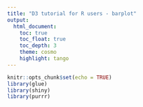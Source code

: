 ```yaml
---
title: "D3 tutorial for R users - barplot"
output:
  html_document:
    toc: true
    toc_float: true
    toc_depth: 3
    theme: cosmo
    highlight: tango
---
```


```r
knitr::opts_chunk$set(echo = TRUE)
library(glue)
library(shiny)
library(purrr)
```

<script src="www/d3.min.js" />

```js
const initSvg = (id) => {
  const mySvg = d3
    .select(id)
    .append("svg")
    .attr("width", 500)
    .attr("height", 200);
  return mySvg;
}
const addDummyRect = (svg, scaleX = (x) => x, height = 200) => {
  svg.selectAll(".my-bar-class")
    .data(dummyData)
    .join("rect")
    .attr("x", 0)
    .attr("height", height / 3 * 0.8)
      .attr("y", (_, i) => height / 3 * i)
      .attr("width", (row) => scaleX(row.value));
}
```

> **"I can't learn D3 because I don't know JavaScript."** - `FALSE`

Some knowledge of JavaScript is needed, but really very basic. Learning new language is just remembering some conventions and code syntax. Most important is understanding what code is doing. Remembering the syntax will come with time.

# Spoiler Alert!

You can see final product of this tutorial [here](https://pawelchabros.shinyapps.io/d3-tutorial-for-r-users/).

# svg

To make chart `<svg>` element is needed. By default it has size of 300*x*150 but we can set it with `width` and `height` attributes.

With D3.js we can select our chart parent element and append `svg` to it.

```js
const mySvg = d3
  .select("#plot-parent")
  .append("svg")
  .attr("width", 500)
  .attr("height", 200);
```

(`select`method accepts any css selector)

We can achieve the same result with Shiny:

```r
tags$svg(width = 500, height = 200)
```

Then in D3 we would only need to store created `<svg>` in a variable:

```js
const mySvg = d3.select("svg");
```

Since we're Shiny users we will proceed with second option.

# Bars

Now we need to add some margin, scales, axes... Ok let's put some bars first to not get too bored at the beginning.

We will use following dummy data:

```r
dummy_data <- data.frame(
  category = c("A", "B", "C"),
  value = c(300, 100, 50)
)
knitr::kable(dummy_data)
```

We can add bars with the following code:

```js
mySvg.selectAll(".my-bar-class")
  .data(dummyData)
  .join("rect")
    .attr("x", 0)
    .attr("height", 200 / 3 * 0.8)
    .attr("y", (_, i) => 200 / 3 * i)
    .attr("width", (row) => row.value);
```

<div id="plot-parent"></div>

```js
let dummyData = [
  { category: "A", value: 300 },
  { category: "B", value: 100 },
  { category: "C", value: 50 }
];

let mySvg = initSvg("#plot-parent");
addDummyRect(mySvg);
```

*"Ok... we have 3 ugly rectangles and some spaghetti code that is not easy at all."*
Yee, looks a bit strange, but let's try to understand what this code do. To make it simpler I will do the same using R:

```r
map(1:nrow(dummy_data), function(i) {
  tags$rect(
    x = 0,
    height = 200 / 3 * 0.8,
    y = 200 / 3 * (i - 1),
    width = dummy_data[i, ]$value
  )
})
```

The main thing this code does is iterating through data and map it to `<rect>` elements. Let's also discuss D3 code in details:

```js
mySvg.selectAll(".my-bar-class")
```

* since there are no elements with class ".my-bar-class" in our svg, D3 creates placeholders (for data and elements)

```js
  .data(dummyData)
```

* join `dummyData` to placeholders

```js
  .join("rect")
```

* append 3 `<rect>` elements (1 for each data row)

```js
    .attr("x", 0)
```

* our bars starts on x = 0

```js
    .attr("height", 200 / 3 * 0.8)
```

* height is calculated by dividing plot height by number of bars and multiply by 0.8 to give some padding

```js
    .attr("y", (row, i) => 200 / 3 * i)
```

* in `attr` method we can iterate over data (that we joined earlier with `data` method) using function - first argument is data row, second - row number

  I use *arrow function* for brevity but we can use regular function as well - `function(row, i) { ... }`

```js
    .attr("width", (row) => row.value);
```

* set `<rect>` width to "value" column

# Scale

Now let's try with smaller values:

```r
dummy_data <- data.frame(
  category = c("A", "B", "C"),
  value = c(30, 10, 5)
)
knitr::kable(dummy_data)
```

<div id="plot-parent-bigger"></div>

```js
dummyData = [
  { category: "A", value: 30 },
  { category: "B", value: 10 },
  { category: "C", value: 5 }
];

mySvg = initSvg("#plot-parent-bigger");
addDummyRect(mySvg);
```

Ok. Now we really need scale. `d3.scaleLinear` takes two arguments - domain and range:

* domain - minimum and maximum value in our data
* range - minimum and maximum value that we want map to (width of our svg in this case)

```js
const svgWidth = 500;
const valueMax = d3.max(dummyData, (row) => row.value);

const scaleX = d3.scaleLinear(
  [0, valueMax],
  [0, svgWidth]
);
```

*"Ok, but what's that???"*

```js
d3.max(dummyData, (row) => row.value);
```

*"Why can't you just do something like:"*

```js
d3.max(dummyData.row);
```

In JS "data.frame" is an array of objects:

```js
[
  { category: "A", value: 30 },
  { category: "B", value: 10 },
  { category: "C", value: 5 }
];
```

We can compare it to a list of named lists in R:

```r
list(
  list(category = "A", value = 30),
  list(category = "B", value = 10),
  list(category = "C", value = 5)
)
```

So, to select some "column" in JS we need to map through array objects and pull given value from each:

```js
dummyData.map((row) => row.value);
```

`d3.max` function takes accessor function as second parameter.

Back to our scale. `d3.scaleLinear` returns a function that maps our data values (domain) to pixels on svg (range).

Equivalent function in R would look like this:

```r
scale_linear <- function(domain, range) {
  function(x) {
    (x - min(domain)) / (max(domain) - min(domain)) * (max(range) - min(range)) + min(range)
  }
}
```

If we plot our new data using scale the biggest bar will fill the whole `<svg>`:

```js
  .attr("width", (row) => scaleX(row.value));
```

<div id="plot-parent-bigger-scaled"></div>

```js
let svgWidth = 500;
let valueMax = d3.max(dummyData, (row) => row.value);

let scaleX = d3.scaleLinear(
  [0, valueMax],
  [0, svgWidth]
);

mySvg = initSvg("#plot-parent-bigger-scaled");
addDummyRect(mySvg, scaleX);
```

# Axis

To see if we have correct values we must add axis. This time D3 offers very convenient function:

In Shiny we have to add `<g>` tag to append our axis to:

```r
tags$svg(
  width = 500, height = 200,
  tags$g(class = "axis-x")
)
```

In JS we have to create axis by passing our scale to `axisBottom` function, select our `<g>` tag with class `"axis-x"` and append axis to it.

```js
const axisX = d3.axisBottom(scaleX);
mySvg.select(".axis-x").call(axisX);
```

`<g>` tag is similar to `<div>` with one difference - it can't have any visual style. It's used only to group other elements.
`call` method is used to call `axisX` as function - `axisX()` and append the result to `<g>` tag.

<div id="plot-axis"></div>

```js
mySvg = initSvg("#plot-axis");
addDummyRect(mySvg, scaleX);
let axisX = d3.axisBottom(scaleX);
mySvg.append("g").call(axisX);
```

```css
#plot-axis text {
  fill:white
}
#plot-axis line {
  stroke:white
}
```

*"Didn't I said axis**Bottom**??? Why it's on top?"*

Axis bottom means that labels and ticks are on the bottom of the axis. D3 is not aware what's your chart height, so it put's it at (0, 0) coordinates. It's our duty to put it in the right place. We can do it using `transform` attribute:

```js
const svgHeight = 200;

mySvg.select(".axis-x")
  .attr("transform", `translate(0, ${svgHeight})`)
  .call(axisX);
```

Here - `` `translate(0, ${svgHeight})` `` - I used string interpolation, similar to R `glue`. In JS this functionality is built in. You have to use backticks - `` ` ``, and inside `${}` you can put variable or code that will evaluate.

We can also do it from R:

```r
svg_height <- 200

tags$g(
  class = "axis-x",
  transform = glue("translate(0, {svg_height})"),
)
```

And in JS just call `axisX` on our `<g>` tag:

```js
mySvg.select(".axis-x").call(axisX);
```

Now our axis is in the right place..?

<div id="plot-axis-transform"></div>

```js
const svgHeight = 200;
mySvg = initSvg("#plot-axis-transform");
addDummyRect(mySvg, scaleX);
mySvg.append("g")
  .attr("transform", `translate(0, ${svgHeight})`)
  .call(axisX);
```

# Margin

Our axis is this thin line at the bottom. We can't see ticks and labels because they are outside of our svg. To make them visible we need to add margins to out chart. To do this we can use `<g>` tag and `transform` attribute. Later we will append all chart elements to this transformed (moved away from the `<svg>` borders) tag.

You can initialize chart dimenstions:

 * on top of `app.R`
 * in `global.R`
 * on the server side and use `renderUI`

Complete setup for our chart in Shiny would look as following:

```r
svg_width <- 500
svg_height <- 200
margin <- list(
  top = 30,
  right = 10,
  bottom = 30,
  left = 30
)
plot_width <- svg_width - margin$left - margin$right
plot_height <- svg_height - margin$top - margin$bottom

tags$svg(
  width = svg_width, height = svg_height,
  tags$g( # transformed <g> tag with class = "plot"
    class = "plot",
    transform = glue("translate({margin$left}, {margin$top})"),
    tags$g(
      class = "axis-x",
      transform = glue("translate(0, {plot_height})"),
    ),
    tags$g(class = "axis-y")
  )
)
```

In JS we have to only select our plot (`<g>` tag with class `.plot` - can have any other class):

```js
const plot = d3.select(".plot");
```

To better visualize what we achieved I've added black border to `<svg>` element and rectangle with blue border that represents `plot` element dimensions and position. Now all elements appended to `plot` will have origin in the point marked with blue dot.

<svg width="500" height="200">
  <rect width="500" height="200" style="fill: white; stroke: black"></rect>
  <g transform="translate(30, 10)">
    <rect width="460" height="160" style="fill: white; stroke: steelblue"></rect>
    <circle r="4" fill="steelblue" />
    <text x="5" y="15">(0, 0)</text>
  </g>
</svg>

With respect to the blue point x-axis has to be `transform`ed in y-dimension with a value of `plot_height`.

```r
tags$g(
  class = "axis-x",
  transform = glue("translate(0, {plot_height})"),
)
```

We also have to append `<rect>` elements to `plot`.

```js
plot.selectAll(".my-bar-class")
  .data(dummyData)
  .join("rect")
    .attr("x", 0)
    .attr("height", plotHeight / 3 * 0.8)
    .attr("y", (_, i) => plotHeight / 3 * i)
    .attr("width", (row) => scaleX(row.value));
```

<svg id="plot-axis-margin">
  <g class="plot">
    <g class="axis-x"></g>
  </g>
</svg>

```js
const margin = {
  top: 10,
  right: 10,
  bottom: 30,
  left:30
};
const plotWidth = svgWidth - margin.left - margin.right;
const plotHeight = svgHeight - margin.top - margin.bottom;

mySvg = d3
  .select("#plot-axis-margin")
  .attr("width", svgWidth)
  .attr("height", svgHeight);

let plot = mySvg
  .select(".plot")
  .attr("transform", `translate(${margin.left}, ${margin.top})`);

scaleX.range([0, plotWidth]);

addDummyRect(plot, scaleX, plotHeight);
plot.select(".axis-x")
  .attr("transform", `translate(0, ${plotHeight})`)
  .call(axisX);
```
Axis ticks and labels are now visible. We can also see that bars width is scaled properly.

The last piece we're missing is y-axis. Let's add it now. For categorical variables most often `d3.scaleBand` is used. As a domain it accepts array of unique values.

```js
const domainY = [...new Set(dummyData.map((row) => row.category))];
const scaleY = d3
  .scaleBand(domainY, [0, plotHeight])
  .padding(0.2);
const axisY = d3.axisLeft(scaleY);
plot.select(".axis-y").call(axisY);

plot.selectAll(".my-bar-class")
  .data(dummyData)
  .join("rect")
    .attr("x", 0)
    .attr("height", scaleY.bandwidth())
    .attr("y", (row) => scaleY(row.category))
    .attr("width", (row) => scaleX(row.value));
```

* `[...new Set(dummyArray)]` is equivalent to `unique(dummy_vector)`
* with `padding` method we can get space around bars (value returned by `scaleY.bandwidth()` depends on value passed to `padding`)
* y-axis should start at point (0, 0) of our `plot` so `transform` is not needed here
* we can use `scaleY` to get `y` position of bars

<svg id="plot-complete">
  <g class="plot">
    <g class="axis-x"></g>
  </g>
</svg>

```js
mySvg = d3
  .select("#plot-complete")
  .attr("width", svgWidth)
  .attr("height", svgHeight);

plot = mySvg
  .select(".plot")
  .attr("transform", `translate(${margin.left}, ${margin.top})`);

plot.select(".axis-x")
  .attr("transform", `translate(0, ${plotHeight})`)
  .call(axisX);

const domainY = [...new Set(dummyData.map((row) => row.category))];
const scaleY = d3.scaleBand(domainY, [0, plotHeight]).padding(0.2);
const axisY = d3.axisLeft(scaleY);
plot.append("g").call(axisY);

plot.selectAll(".my-bar-class")
  .data(dummyData)
  .join("rect")
    .attr("x", 0)
    .attr("height", scaleY.bandwidth())
    .attr("y", (row) => scaleY(row.category))
    .attr("width", (row) => scaleX(row.value));
```

# Pimp my chart

Default D3 chars doesn't look good. It's possible to change styles with D3 but personally I prefer to use CSS.

## Axis

D3 axis consists of 3 elements:

* <span style="color: #50CB93">domain line</span>
* <span style="color: #ED8E7C">ticks</span>
* <span style="color: #A03C78">labels</span>

We can change them with following CSS selectors:

```css
.domain {
  stroke: #50CB93;
}
.tick > line {
  stroke: #ED8E7C;
}
.tick > text {
  color: #A03C78;
}
```

<svg id="axis-style" width="700" height="40"></svg>

```js
d3.select("#axis-style").append("g").attr("transform", "translate(15, 10) scale(1.3)").call(axisX);
```

```css
#axis-style .domain {
  stroke: #50CB93;
}
#axis-style .tick > line {
  stroke: #ED8E7C;
}
#axis-style .tick > text {
  fill: #A03C78;
}
```

## Grid lines

To get grid lines with minimal effort I often use the trick to set axis ticks size to negative plot width/height.

```js
const axisX = d3.axisBottom(scaleX).tickSize(-plotHeight);
const axisY = d3.axisLeft(scaleY).tick(-plotWidth);
```

<svg id="plot-grid">
  <g class="plot">
    <g class="axis-x"></g>
    <g class="axis-y"></g>
  </g>
</svg>

```js
mySvg = d3
  .select("#plot-grid")
  .attr("width", svgWidth)
  .attr("height", svgHeight);

plot = mySvg
  .select(".plot")
  .attr("transform", `translate(${margin.left}, ${margin.top})`);

plot.select(".axis-x")
  .attr("transform", `translate(0, ${plotHeight})`)
  .call(axisX.tickSize(-plotHeight));

plot.select(".axis-y")
  .call(axisY.tickSize(-plotWidth));

plot.selectAll(".my-bar-class")
  .data(dummyData)
  .join("rect")
    .attr("x", 0)
    .attr("height", scaleY.bandwidth())
    .attr("y", (row) => scaleY(row.category))
    .attr("width", (row) => scaleX(row.value));
```

## CSS example

* remove both domain lines and y-axis ticks

```css
.domain, .axis-y > .tick > line {
  stroke: transparent;
}
```

* make x-axis grid lines lighter

```css
.axis-x > .tick > line {
  opacity: 0.2;
}
```

* change axes labels font and size

```css
.tick > text {
  font-family: Verdana;
  font-size: 12px;
}
```

* move y-axis labels a bit further from the bars

```css
.axis-y > .tick > text {
  transform: translateX(-10px);
}
```

* change the color of bars and setting some opacity

```css
rect {
  fill: #125D98;
  opacity: 0.6;
}
```

<div id="plot-style" class="plot-style"></div>

```js
$("#plot-style").append($("#plot-grid").clone());
```

# Transitions

It was a lot of effort to make a simple barplot. But now, adding smooth, good looking transitions to our plot is super easy!

```js
plot.select(".axis-x")
  .transition()
  .call(axisX);

plot.select(".axis-y")
  .transition()
  .call(axisY);

plot.selectAll(".my-bar-class")
  .data(dummyData)
  .join(
    (enter) => {
      enter
        .append("rect")
        .attr("class", "my-bar-class")
        .attr("x", 0)
        .attr("height", scaleY.bandwidth())
        .attr("y", (row) => scaleY(row.category))
        .attr("width", (row) => scaleX(row.value));
    },
    (update) => {
      update
        .transition()
        .attr("width", (row) => scaleX(row.value));
    }
  );
```

On axes `<g>` tags we have to call `transition` method before `call`ing axis.
In case of `<rect>` elements also only adding `transition` method before changing attributes is necessary, but we also have to handle differently two situations:

* `enter` - when `<rect>` elements are created
* `update` - when `<rect>` elements are updated
* `exit` - there is also 3rd case, when element is removed from the plot, but it will now be needed in our case

`join` method is overloaded - can accept:

* element name (single string eg - "rect") - then it just `append` element to placeholders
* 1 to 3 functions (`(enter) => {...}`, `(update) => {...}`, `(remove) => {...}`) - then it applies one of 3 functions to selection elements based on the element status

We also have to add to the `<rect>` elements the same class that we use in `selectAll` (`"my-bar-class"`). Otherwise D3 will add new elements on each update.

That's it! Thanks to magical `transition` method we can repeat after Dr Frankenstein *"It's alive!"*

<button onclick=updateData()>It's alive!</button>

<div class="plot-style">
  <svg id="plot-interactive">
    <g class="plot">
      <g class="axis-x"></g>
      <g class="axis-y"></g>
    </g>
  </svg>
</div>

```js
let randomData = dummyData;

let updateData = () => {
  randomData.forEach((row) => {
    row.value = Math.random() * 100;
  });
  updatePlot(randomData);
}

mySvg = d3
  .select("#plot-interactive")
  .attr("width", svgWidth)
  .attr("height", svgHeight)

plot = mySvg
  .select(".plot")
  .attr("transform", `translate(${margin.left}, ${margin.top})`);

plot.select(".axis-y").call(axisY);

let updatePlot = (data) => {
  let valueMax = d3.max(data, (row) => row.value);
  scaleX.domain([0, valueMax]);
  plot.select(".axis-x")
    .attr("transform", `translate(0, ${plotHeight})`)
    .transition()
    .call(axisX)

  plot.selectAll(".my-bar-class")
    .data(data)
    .join(
      (enter) => {
        enter
          .append("rect")
          .attr("class", "my-bar-class")
          .attr("x", 0)
          .attr("height", scaleY.bandwidth())
          .attr("y", (row) => scaleY(row.category))
          .attr("width", (row) => scaleX(row.value));
      },
      (update) => {
        update
          .transition()
          .attr("width", (row) => scaleX(row.value));
      }
    );
};

updatePlot(randomData);
```

```css
.plot-style .domain, .plot-style .axis-y > .tick > line {
  stroke: transparent;
}
.plot-style .axis-x > .tick > line {
  opacity: 0.2;
}
.plot-style .tick > text {
  font-family: Verdana;
  font-size: 12px;
}
.plot-style .axis-y > .tick > text {
  transform: translateX(-10px);
}
.plot-style rect {
  fill: #125D98;
  opacity: 0.6;
}
```

# Wrap it up

Final working example of Shiny app with D3 barplot is:

* `app.R`

```r
library(shiny)
library(glue)
library(purrr)

svg_width <- 500
svg_height <- 200
margin <- list(
  top = 30,
  right = 10,
  bottom = 30,
  left = 30
)
plot_width <- svg_width - margin$left - margin$right
plot_height <- svg_height - margin$top - margin$bottom

ui <- fluidPage(
  tags$head(
    tags$link(rel = "stylesheet", type = "text/css", href = "style.css"),
    tags$script(src = "index.js"),
    tags$script(src = "d3.min.js")
  ),
  div(
    class = "card",
    actionButton(inputId = "update", label = "It's alive!"),
    tags$svg(
      width = svg_width,
      height = svg_height,
      tags$g(
        class = "plot",
        transform = glue("translate({margin$left}, {margin$top})"),
        tags$g(
          class = "axis-x",
          transform = glue("translate(0, {plot_height})"),
        ),
        tags$g(class = "axis-y")
      )
    )
  )
)

server <- function(input, output, session) {
  generate_data <- function() {
    data.frame(
      category = c("A", "B", "C"),
      value = runif(3) * 100
    )
  }
  render_barplot <- function() {
    session$sendCustomMessage("render_barplot", list(
      dummyData = transpose(generate_data()),
      plotWidth = plot_width,
      plotHeight = plot_height
    ))
  }
  render_barplot()
  observeEvent(input$update, {
    render_barplot()
  })
}

shinyApp(ui, server)
```

* `www/index.js`

```js
$(function () {
  Shiny.addCustomMessageHandler(
    "render_barplot",
    function ({ dummyData, plotWidth, plotHeight }) {
      const domainX = [0, d3.max(dummyData, (row) => row.value)];
      const domainY = [...new Set(dummyData.map((row) => row.category))];

      const scaleX = d3.scaleLinear(domainX, [0, plotWidth]);
      const scaleY = d3.scaleBand(domainY, [0, plotHeight]).padding(0.2);

      const axisX = d3.axisBottom(scaleX).tickSize(-plotHeight);
      const axisY = d3.axisLeft(scaleY);

      plot = d3.select("svg > .plot");

      plot.select(".axis-x").transition().call(axisX);
      plot.select(".axis-y").call(axisY);

      plot
        .selectAll(".bar")
        .data(dummyData)
        .join(
          (enter) => {
            enter
              .append("rect")
              .attr("class", "bar")
              .attr("x", 0)
              .attr("height", scaleY.bandwidth())
              .attr("y", (row) => scaleY(row.category))
              .attr("width", (row) => scaleX(row.value));
          },
          (update) => {
            update.transition().attr("width", (row) => scaleX(row.value));
          }
        );
    }
  );
});
```

* `www/style.css`

```css
.domain, .axis-y > .tick > line {
  stroke: transparent;
}
.axis-x > .tick > line {
  opacity: 0.2;
}
.tick > text {
  font-family: Verdana;
  font-size: 12px;
}
.axis-y > .tick > text {
  transform: translateX(-10px);
}
rect {
  fill: #125D98;
  opacity: 0.6;
}
/* card style */
.card {
  display: flex;
  flex-direction: column;
  justify-content: center;
  align-items: center;
  border: 0.1px solid lightgray;
  box-shadow: 5px 5px 5px lightgray;
  width: min-content;
  padding: 40px;
}
.container-fluid {
  display: flex;
  justify-content: center;
  margin-top: 50px;
}
```

